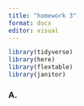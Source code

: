 ```yaml
---
title: "homework 3"
format: docx
editor: visual
---
```

```r
library(tidyverse)
library(here)
library(flextable)
library(janitor)
```

### A.


